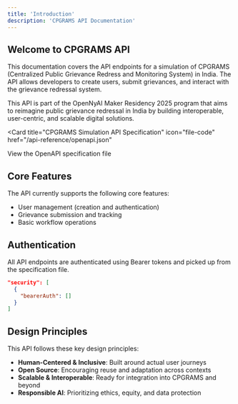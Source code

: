 ```yaml
---
title: 'Introduction'
description: 'CPGRAMS API Documentation'
---
```


## Welcome to CPGRAMS API

This documentation covers the API endpoints for a simulation of CPGRAMS (Centralized Public Grievance Redress and Monitoring System) in India. The API allows developers to create users, submit grievances, and interact with the grievance redressal system.

This API is part of the OpenNyAI Maker Residency 2025 program that aims to reimagine public grievance redressal in India by building interoperable, user-centric, and scalable digital solutions.

<Card
  title="CPGRAMS Simulation API Specification"
  icon="file-code"
  href="/api-reference/openapi.json"
>
  View the OpenAPI specification file
</Card>

## Core Features

The API currently supports the following core features:
- User management (creation and authentication)
- Grievance submission and tracking
- Basic workflow operations

## Authentication

All API endpoints are authenticated using Bearer tokens and picked up from the specification file.

```json
"security": [
  {
    "bearerAuth": []
  }
]
```

## Design Principles

This API follows these key design principles:
- **Human-Centered & Inclusive**: Built around actual user journeys
- **Open Source**: Encouraging reuse and adaptation across contexts
- **Scalable & Interoperable**: Ready for integration into CPGRAMS and beyond
- **Responsible AI**: Prioritizing ethics, equity, and data protection
